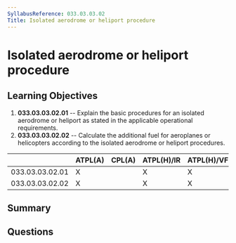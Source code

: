 ```yaml
---
SyllabusReference: 033.03.03.02
Title: Isolated aerodrome or heliport procedure
---
```


# Isolated aerodrome or heliport procedure

## Learning Objectives

1. **033.03.03.02.01** -- Explain the basic procedures for an isolated aerodrome
   or heliport as stated in the applicable operational requirements.
2. **033.03.03.02.02** -- Calculate the additional fuel for aeroplanes or
   helicopters according to the isolated aerodrome or heliport procedures.

|                 | ATPL(A) | CPL(A) | ATPL(H)/IR | ATPL(H)/VFR | CPL(H) | IR  | CBIR(A) |
| --------------- | ------- | ------ | ---------- | ----------- | ------ | --- | ------- |
| 033.03.03.02.01 | X       |        | X          | X           |        |     |         |
| 033.03.03.02.02 | X       |        | X          | X           |        |     |         |

## Summary

## Questions
